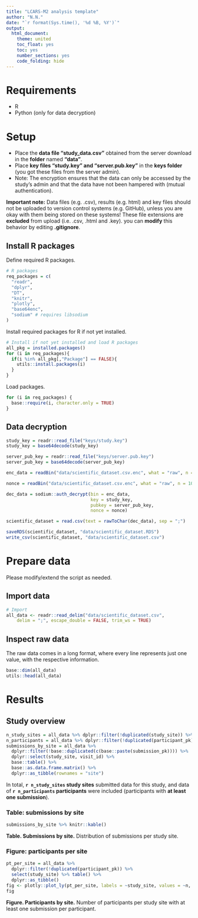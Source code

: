 ```yaml
---
title: "LCARS-M2 analysis template"
author: "N.N."
date: "`r format(Sys.time(), '%d %B, %Y')`"
output:
  html_document:
    theme: united
    toc_float: yes
    toc: yes
    number_sections: yes
    code_folding: hide
---
```


# Requirements
* R
* Python (only for data decryption)


# Setup

* Place the **data file "study_data.csv"** obtained from the server download in the **folder** named **"data"**.
* Place **key files "study.key" and "server.pub.key"** in the **keys folder** (you got these files from the server admin).
* Note: The encryption ensures that the data can only be accessed by the study's admin and that the data have not been hampered with (mutual authentication).

**Important note:** Data files (e.g. .csv), results (e.g. html) and key files should not be uploaded to version control systems (e.g. GitHub), unless you are okay with them being stored on these systems! These file extensions are **excluded** from upload (i.e. .csv, .html and .key). you can **modify** this behavior by editing **.gitignore**.


## Install R packages

Define required R packages.

```r
# R packages
req_packages = c(
  "readr",
  "dplyr",
  "DT",
  "knitr",
  "plotly",
  "base64enc",
  "sodium" # requires libsodium
)
```

Install required packages for R if not yet installed.
```r
# Install if not yet installed and load R packages
all_pkg = installed.packages()
for (i in req_packages){
  if(i %in% all_pkg[,"Package"] == FALSE){
    utils::install.packages(i)
  }
}
```

Load packages.
```r
for (i in req_packages) {
  base::require(i, character.only = TRUE)
}
```


## Data decryption

```r
study_key = readr::read_file("keys/study.key")
study_key = base64decode(study_key)

server_pub_key = readr::read_file("keys/server.pub.key")
server_pub_key = base64decode(server_pub_key)

enc_data = readBin("data/scientific_dataset.csv.enc", what = "raw", n = 100000000000)[-(1:24)]

nonce = readBin("data/scientific_dataset.csv.enc", what = "raw", n = 100000000000) [(1:24)]

dec_data = sodium::auth_decrypt(bin = enc_data,
                                key = study_key,
                                pubkey = server_pub_key,
                                nonce = nonce)

scientific_dataset = read.csv(text = rawToChar(dec_data), sep = ";") 

saveRDS(scientific_dataset, "data/scientific_dataset.RDS")
write_csv(scientific_dataset, "data/scientific_dataset.csv")
```

# Prepare data
Please modify/extend the script as needed.

## Import data
```r
# Import
all_data <- readr::read_delim("data/scientific_dataset.csv", 
    delim = ";", escape_double = FALSE, trim_ws = TRUE)
```


## Inspect raw data
The raw data comes in a long format, where every line represents just one value, with the respective information.
```r
base::dim(all_data)
utils::head(all_data)
```

# Results

## Study overview
```r
n_study_sites = all_data %>% dplyr::filter(!duplicated(study_site)) %>% base::nrow()
n_participants = all_data %>% dplyr::filter(!duplicated(participant_pk)) %>% base::nrow()
submissions_by_site = all_data %>%
  dplyr::filter(!base::duplicated(c(base::paste(submission_pk)))) %>%
  dplyr::select(study_site, visit_id) %>%
  base::table() %>% 
  base::as.data.frame.matrix() %>%
  dplyr::as_tibble(rownames = "site")
```

In total, **`r n_study_sites` study sites** submitted data for this study, and data of **`r n_participants` participants** were included (participants with **at least one submission**).

### Table: submissions by site
```r
submissions_by_site %>% knitr::kable()
```
**Table. Submissions by site.** Distribution of submissions per study site.


### Figure: participants per site
```r
pt_per_site = all_data %>%
  dplyr::filter(!duplicated(participant_pk)) %>%
  select(study_site) %>% table() %>%
  dplyr::as_tibble()
fig <- plotly::plot_ly(pt_per_site, labels = ~study_site, values = ~n, type = 'pie')
fig
```
**Figure. Participants by site.** Number of participants per study site with at least one submission per participant.
